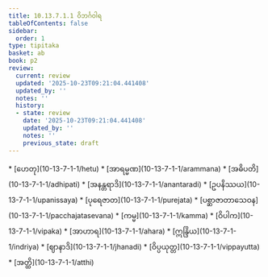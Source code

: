 ```yaml
---
title: 10.13.7.1.1 ဝိဘင်္ဂဝါရ
tableOfContents: false
sidebar:
  order: 1
type: tipitaka
basket: ab
book: p2
review:
  current: review
  updated: '2025-10-23T09:21:04.441408'
  updated_by: ''
  notes: ''
  history:
  - state: review
    date: '2025-10-23T09:21:04.441408'
    updated_by: ''
    notes: ''
    previous_state: draft
---
```



<ReviewStatus review={frontmatter.review} showDetails={true} />

<HypothesisAnnotation frontmatter={frontmatter} />

<DynamicBreadcrumb />



<TableOfContents book="p2" section="10.13.7.1.1">
* [ဟေတု](10-13-7-1-1/hetu)
* [အာရမ္မဏ](10-13-7-1-1/arammana)
* [အဓိပတိ](10-13-7-1-1/adhipati)
* [အနန္တရာဒိ](10-13-7-1-1/anantaradi)
* [ဥပနိဿယ](10-13-7-1-1/upanissaya)
* [ပုရေဇာတ](10-13-7-1-1/purejata)
* [ပစ္ဆာဇာတာသေဝန](10-13-7-1-1/pacchajatasevana)
* [ကမ္မ](10-13-7-1-1/kamma)
* [ဝိပါက](10-13-7-1-1/vipaka)
* [အာဟာရ](10-13-7-1-1/ahara)
* [ဣန္ဒြိယ](10-13-7-1-1/indriya)
* [ဈာနာဒိ](10-13-7-1-1/jhanadi)
* [ဝိပ္ပယုတ္တ](10-13-7-1-1/vippayutta)
* [အတ္ထိ](10-13-7-1-1/atthi)
</TableOfContents>